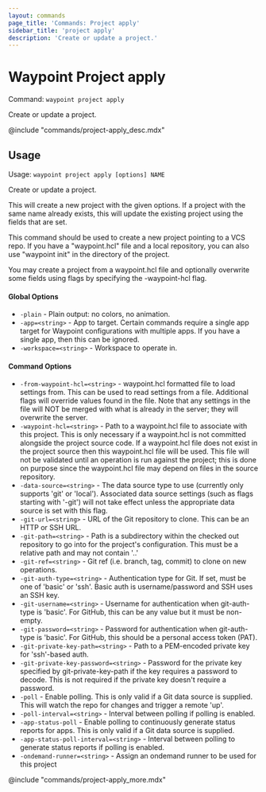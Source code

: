 ```yaml
---
layout: commands
page_title: 'Commands: Project apply'
sidebar_title: 'project apply'
description: 'Create or update a project.'
---
```


# Waypoint Project apply

Command: `waypoint project apply`

Create or update a project.

@include "commands/project-apply_desc.mdx"

## Usage

Usage: `waypoint project apply [options] NAME`

Create or update a project.

This will create a new project with the given options. If a project with
the same name already exists, this will update the existing project using
the fields that are set.

This command should be used to create a new project pointing to a VCS
repo. If you have a "waypoint.hcl" file and a local repository, you can
also use "waypoint init" in the directory of the project.

You may create a project from a waypoint.hcl file and optionally overwrite
some fields using flags by specifying the -waypoint-hcl flag.

#### Global Options

- `-plain` - Plain output: no colors, no animation.
- `-app=<string>` - App to target. Certain commands require a single app target for Waypoint configurations with multiple apps. If you have a single app, then this can be ignored.
- `-workspace=<string>` - Workspace to operate in.

#### Command Options

- `-from-waypoint-hcl=<string>` - waypoint.hcl formatted file to load settings from. This can be used to read settings from a file. Additional flags will override values found in the file. Note that any settings in the file will NOT be merged with what is already in the server; they will overwrite the server.
- `-waypoint-hcl=<string>` - Path to a waypoint.hcl file to associate with this project. This is only necessary if a waypoint.hcl is not committed alongside the project source code. If a waypoint.hcl file does not exist in the project source then this waypoint.hcl file will be used. This file will not be validated until an operation is run against the project; this is done on purpose since the waypoint.hcl file may depend on files in the source repository.
- `-data-source=<string>` - The data source type to use (currently only supports 'git' or 'local'). Associated data source settings (such as flags starting with '-git') will not take effect unless the appropriate data source is set with this flag.
- `-git-url=<string>` - URL of the Git repository to clone. This can be an HTTP or SSH URL.
- `-git-path=<string>` - Path is a subdirectory within the checked out repository to go into for the project's configuration. This must be a relative path and may not contain '..'
- `-git-ref=<string>` - Git ref (i.e. branch, tag, commit) to clone on new operations.
- `-git-auth-type=<string>` - Authentication type for Git. If set, must be one of 'basic' or 'ssh'. Basic auth is username/password and SSH uses an SSH key.
- `-git-username=<string>` - Username for authentication when git-auth-type is 'basic'. For GitHub, this can be any value but it must be non-empty.
- `-git-password=<string>` - Password for authentication when git-auth-type is 'basic'. For GitHub, this should be a personal access token (PAT).
- `-git-private-key-path=<string>` - Path to a PEM-encoded private key for 'ssh'-based auth.
- `-git-private-key-password=<string>` - Password for the private key specified by git-private-key-path if the key requires a password to decode. This is not required if the private key doesn't require a password.
- `-poll` - Enable polling. This is only valid if a Git data source is supplied. This will watch the repo for changes and trigger a remote 'up'.
- `-poll-interval=<string>` - Interval between polling if polling is enabled.
- `-app-status-poll` - Enable polling to continuously generate status reports for apps. This is only valid if a Git data source is supplied.
- `-app-status-poll-interval=<string>` - Interval between polling to generate status reports if polling is enabled.
- `-ondemand-runner=<string>` - Assign an ondemand runner to be used for this project

@include "commands/project-apply_more.mdx"
